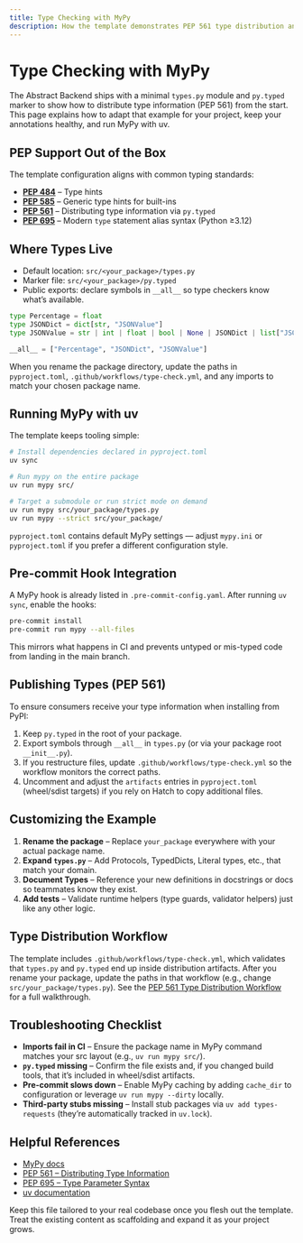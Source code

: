 ```yaml
---
title: Type Checking with MyPy
description: How the template demonstrates PEP 561 type distribution and static analysis tooling
---
```


# Type Checking with MyPy

The Abstract Backend ships with a minimal `types.py` module and `py.typed` marker to show how to distribute type information (PEP 561) from the start. This page explains how to adapt that example for your project, keep your annotations healthy, and run MyPy with uv.

## PEP Support Out of the Box

The template configuration aligns with common typing standards:

- **[PEP 484](https://peps.python.org/pep-0484/)** – Type hints
- **[PEP 585](https://peps.python.org/pep-0585/)** – Generic type hints for built-ins
- **[PEP 561](https://peps.python.org/pep-0561/)** – Distributing type information via `py.typed`
- **[PEP 695](https://peps.python.org/pep-0695/)** – Modern `type` statement alias syntax (Python ≥3.12)

## Where Types Live

- Default location: `src/<your_package>/types.py`
- Marker file: `src/<your_package>/py.typed`
- Public exports: declare symbols in `__all__` so type checkers know what’s available.

```python title="src/your_package/types.py"
type Percentage = float
type JSONDict = dict[str, "JSONValue"]
type JSONValue = str | int | float | bool | None | JSONDict | list["JSONValue"]

__all__ = ["Percentage", "JSONDict", "JSONValue"]
```

When you rename the package directory, update the paths in `pyproject.toml`, `.github/workflows/type-check.yml`, and any imports to match your chosen package name.

## Running MyPy with uv

The template keeps tooling simple:

```bash
# Install dependencies declared in pyproject.toml
uv sync

# Run mypy on the entire package
uv run mypy src/

# Target a submodule or run strict mode on demand
uv run mypy src/your_package/types.py
uv run mypy --strict src/your_package/
```

`pyproject.toml` contains default MyPy settings — adjust `mypy.ini` or `pyproject.toml` if you prefer a different configuration style.

## Pre-commit Hook Integration

A MyPy hook is already listed in `.pre-commit-config.yaml`. After running `uv sync`, enable the hooks:

```bash
pre-commit install
pre-commit run mypy --all-files
```

This mirrors what happens in CI and prevents untyped or mis-typed code from landing in the main branch.

## Publishing Types (PEP 561)

To ensure consumers receive your type information when installing from PyPI:

1. Keep `py.typed` in the root of your package.
2. Export symbols through `__all__` in `types.py` (or via your package root `__init__.py`).
3. If you restructure files, update `.github/workflows/type-check.yml` so the workflow monitors the correct paths.
4. Uncomment and adjust the `artifacts` entries in `pyproject.toml` (wheel/sdist targets) if you rely on Hatch to copy additional files.

## Customizing the Example

1. **Rename the package** – Replace `your_package` everywhere with your actual package name.
2. **Expand `types.py`** – Add Protocols, TypedDicts, Literal types, etc., that match your domain.
3. **Document Types** – Reference your new definitions in docstrings or docs so teammates know they exist.
4. **Add tests** – Validate runtime helpers (type guards, validator helpers) just like any other logic.

## Type Distribution Workflow

The template includes `.github/workflows/type-check.yml`, which validates that `types.py` and `py.typed` end up inside distribution artifacts. After you rename your package, update the paths in that workflow (e.g., change `src/your_package/types.py`). See the [PEP 561 Type Distribution Workflow](./ci-cd/type-checking-workflow.mdx) for a full walkthrough.

## Troubleshooting Checklist

- **Imports fail in CI** – Ensure the package name in MyPy command matches your src layout (e.g., `uv run mypy src/`).
- **`py.typed` missing** – Confirm the file exists and, if you changed build tools, that it’s included in wheel/sdist artifacts.
- **Pre-commit slows down** – Enable MyPy caching by adding `cache_dir` to configuration or leverage `uv run mypy --dirty` locally.
- **Third-party stubs missing** – Install stub packages via `uv add types-requests` (they’re automatically tracked in `uv.lock`).

## Helpful References

- [MyPy docs](https://mypy.readthedocs.io/)
- [PEP 561 – Distributing Type Information](https://peps.python.org/pep-0561/)
- [PEP 695 – Type Parameter Syntax](https://peps.python.org/pep-0695/)
- [uv documentation](https://docs.astral.sh/uv/)

Keep this file tailored to your real codebase once you flesh out the template. Treat the existing content as scaffolding and expand it as your project grows.
